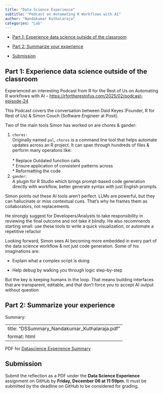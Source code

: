 ```yaml
---
title: "Data Science Experience"
subtitle: "Podcast on Automating R Workflows with AI"
author: "Nandakumar Kuthalaraja"
categories: "Lab"
---
```


-   [Part 1: Experience data science outside of the classroom](#part-1-experience-data-science-outside-of-the-classroom)

-   [Part 2: Summarize your experience](#part-2-summarize-your-experience)

-   [Submission](#submission)

## Part 1: Experience data science outside of the classroom {#part-1-experience-data-science-outside-of-the-classroom}

Experienced an interesting Podcast from R for the Rest of Us on Automating R workflows with AI – <https://rfortherestofus.com/2025/02/podcast-episode-24>

This Podcast covers the conversation between Daid Keyes (Founder, R for Rest of Us) & Simon Couch (Software Engineer at Posit).

Two of the main tools Simon has worked on are chores & gander:

1.  `chores:`\
    Originally named `pal`, `chores` is a command line tool that helps automate updates across an R project. It can span through hundreds of files & perform many operatons like:\
    \
    \* Replace Outdated function calls\
    \* Ensure application of consistent patterns across\
    \* Reformatting the code\
2.  `gander`:\
    A plugin for R Studio which brings prompt-based code generation directly with workflow, better generate syntax with just English prompts.\

Simon points out these AI tools aren’t perfect. LLMs are powerful, but they can hallucinate or miss contextual cues. That’s why he frames them as collaborators, not replacements.

He strongly suggest for Developers/Analysts to take responsibility in reviewing the final outcome and not take it blindly. He also recommends starting small: use these tools to write a quick visualization, or automate a repetitive refactor

Looking forward, Simon sees AI becoming more embedded in every part of the data science workflow & not just code generation. Some of his imaginations are:

-   Explain what a complex script is doing

-   Help debug by walking you through logic step-by-step

But the key is keeping humans in the loop. That means building interfaces that are transparent, editable, and that don’t force you to accept AI output without question

## Part 2: Summarize your experience {#part-2-summarize-your-experience}

Summary:

---
title: "DSSummary_Nandakumar_Kuthalaraja.pdf"
format: html
---

PDF for [Datascience Experience Summary](DSSummary_Nandakumar_Kuthalaraja.pdf)

## Submission {#submission}

Submit the reflection as a PDF under the **Data Science Experience** assignment on GitHub by **Friday, December 06 at 11:59pm.** It must be submitted by the deadline on GitHub to be considered for grading.
